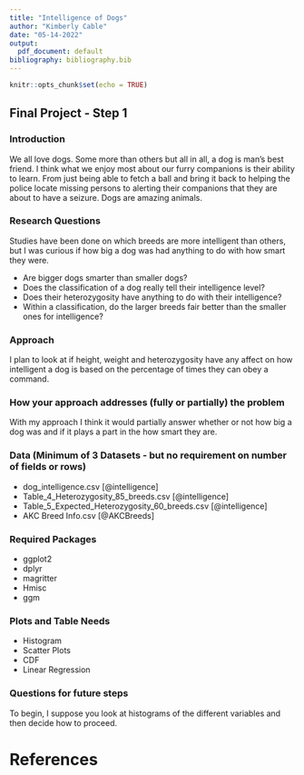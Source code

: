 ```yaml
---
title: "Intelligence of Dogs"
author: "Kimberly Cable"
date: "05-14-2022"
output:
  pdf_document: default
bibliography: bibliography.bib
---
```


```r
knitr::opts_chunk$set(echo = TRUE)
```

## Final Project - Step 1

### Introduction
We all love dogs. Some more than others but all in all, a dog is man's best friend. I think what we enjoy most about our furry companions is their ability to learn. From just being able to fetch a ball and bring it back to helping the  police locate missing persons to alerting their companions that they are about to have a seizure. Dogs are amazing animals.

### Research Questions
Studies have been done on which breeds are more intelligent than others, but I was curious if how big a dog was had anything to do with how smart they were.

* Are bigger dogs smarter than smaller dogs?
* Does the classification of a dog really tell their intelligence level?
* Does their heterozygosity have anything to do with their intelligence?
* Within a classification, do the larger breeds fair better than the smaller ones for intelligence?

### Approach
I plan to look at if height, weight and heterozygosity have any affect on how intelligent a dog is based on the percentage of times they can obey a command.

### How your approach addresses (fully or partially) the problem
With my approach I think it would partially answer whether or not how big a dog was and if it plays a part in the how smart they are.

### Data (Minimum of 3 Datasets - but no requirement on number of fields or rows)
* dog_intelligence.csv [@intelligence]
* Table_4_Heterozygosity_85_breeds.csv [@intelligence]
* Table_5_Expected_Heterozygosity_60_breeds.csv [@intelligence]
* AKC Breed Info.csv [@AKCBreeds]

### Required Packages
* ggplot2
* dplyr
* magritter
* Hmisc
* ggm

### Plots and Table Needs
* Histogram
* Scatter Plots
* CDF
* Linear Regression

### Questions for future steps
To begin, I suppose you look at histograms of the different variables and then decide how to proceed.

# References